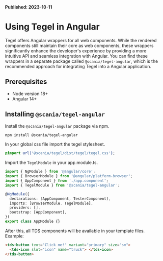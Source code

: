 
<Meta title="Installation/Angular" />

**Published: 2023-10-11**

# Using Tegel in Angular

Tegel offers Angular wrappers for all web components. While the rendered components still maintain their core as web components, these wrappers significantly enhance the developer's experience by providing a more intuitive API and seamless integration with Angular. You can find these wrappers in a separate package called `@scania/tegel-angular`, which is the recommended approach for integrating Tegel into a Angular application.

## Prerequisites

- Node version 18+
- Angular 14+

## Installing `@scania/tegel-angular`

Install the `@scania/tegel-angular` package via npm.

```bash
npm install @scania/tegel-angular
```

In your global css file import the tegel stylesheet.

```css
@import url('@scania/tegel/dist/tegel/tegel.css');
```

Import the `TegelModule` in your app.module.ts.

```typescript
import { NgModule } from '@angular/core';
import { BrowserModule } from '@angular/platform-browser';
import { AppComponent } from './app.component';
import { TegelModule } from '@scania/tegel-angular';

@NgModule({
  declarations: [AppComponent, TesterComponent],
  imports: [BrowserModule, TegelModule],
  providers: [],
  bootstrap: [AppComponent],
})
export class AppModule {}
```

After this, all TDS components will be available in your template files. Example:

```html
<tds-button text="Click me!" variant="primary" size="sm">
  <tds-icon slot="icon" name="truck"> </tds-icon>
</tds-button>
```
